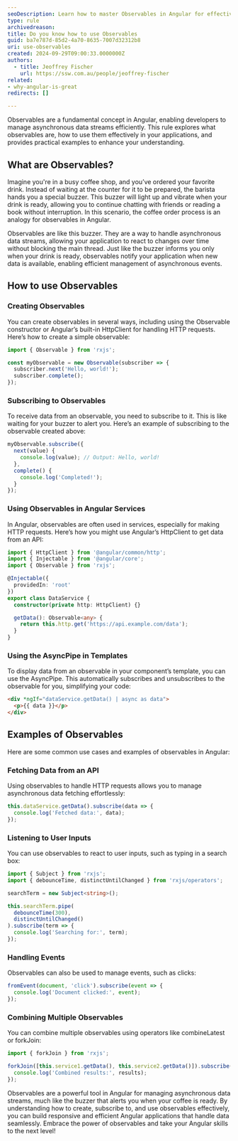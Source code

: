 ```yaml
---
seoDescription: Learn how to master Observables in Angular for effective asynchronous data handling, including creation, subscription, and combination techniques.
type: rule
archivedreason:
title: Do you know how to use Observables
guid: ba7e787d-85d2-4a70-8635-7007d32312b8
uri: use-observables
created: 2024-09-29T09:00:33.0000000Z
authors:
  - title: Jeoffrey Fischer
    url: https://ssw.com.au/people/jeoffrey-fischer
related:
- why-angular-is-great
redirects: []

---
```


Observables are a fundamental concept in Angular, enabling developers to manage asynchronous data streams efficiently.
This rule explores what observables are, how to use them effectively in your applications, and provides practical examples to enhance your understanding.
## What are Observables?

Imagine you're in a busy coffee shop, and you’ve ordered your favorite drink.
Instead of waiting at the counter for it to be prepared, the barista hands you a special buzzer.
This buzzer will light up and vibrate when your drink is ready, allowing you to continue chatting with friends or reading a book without interruption.
In this scenario, the coffee order process is an analogy for observables in Angular.

Observables are like this buzzer.
They are a way to handle asynchronous data streams, allowing your application to react to changes over time without blocking the main thread.
Just like the buzzer informs you only when your drink is ready, observables notify your application when new data is available, enabling efficient management of asynchronous events.

## How to use Observables

### Creating Observables

You can create observables in several ways, including using the Observable constructor or Angular’s built-in HttpClient for handling HTTP requests.
Here’s how to create a simple observable:

```typescript
import { Observable } from 'rxjs';

const myObservable = new Observable(subscriber => {
  subscriber.next('Hello, world!');
  subscriber.complete();
});
```

### Subscribing to Observables

To receive data from an observable, you need to subscribe to it.
This is like waiting for your buzzer to alert you.
Here’s an example of subscribing to the observable created above:

```typescript
myObservable.subscribe({
  next(value) {
    console.log(value); // Output: Hello, world!
  },
  complete() {
    console.log('Completed!');
  }
});
```

### Using Observables in Angular Services

In Angular, observables are often used in services, especially for making HTTP requests.
Here’s how you might use Angular’s HttpClient to get data from an API:

```typescript
import { HttpClient } from '@angular/common/http';
import { Injectable } from '@angular/core';
import { Observable } from 'rxjs';

@Injectable({
  providedIn: 'root'
})
export class DataService {
  constructor(private http: HttpClient) {}

  getData(): Observable<any> {
    return this.http.get('https://api.example.com/data');
  }
}
```

### Using the AsyncPipe in Templates

To display data from an observable in your component’s template, you can use the AsyncPipe.
This automatically subscribes and unsubscribes to the observable for you, simplifying your code:

```html
<div *ngIf="dataService.getData() | async as data">
  <p>{{ data }}</p>
</div>
```

## Examples of Observables

Here are some common use cases and examples of observables in Angular:

### Fetching Data from an API

Using observables to handle HTTP requests allows you to manage asynchronous data fetching effortlessly:

```typescript
this.dataService.getData().subscribe(data => {
  console.log('Fetched data:', data);
});
```

### Listening to User Inputs

You can use observables to react to user inputs, such as typing in a search box:

```typescript
import { Subject } from 'rxjs';
import { debounceTime, distinctUntilChanged } from 'rxjs/operators';

searchTerm = new Subject<string>();

this.searchTerm.pipe(
  debounceTime(300),
  distinctUntilChanged()
).subscribe(term => {
  console.log('Searching for:', term);
});
```

### Handling Events

Observables can also be used to manage events, such as clicks:

```typescript
fromEvent(document, 'click').subscribe(event => {
  console.log('Document clicked:', event);
});
```

### Combining Multiple Observables

You can combine multiple observables using operators like combineLatest or forkJoin:

```typescript
import { forkJoin } from 'rxjs';

forkJoin([this.service1.getData(), this.service2.getData()]).subscribe(results => {
  console.log('Combined results:', results);
});
```

Observables are a powerful tool in Angular for managing asynchronous data streams, much like the buzzer that alerts you when your coffee is ready.
By understanding how to create, subscribe to, and use observables effectively, you can build responsive and efficient Angular applications that handle data seamlessly.
Embrace the power of observables and take your Angular skills to the next level!